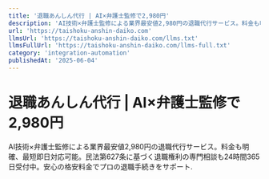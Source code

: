 ```yaml
---
title: '退職あんしん代行 | AI×弁護士監修で2,980円'
description: 'AI技術×弁護士監修による業界最安値2,980円の退職代行サービス。料金も明確、最短即日対応可能。民法第627条に基づく退職権利の専門相談も24時間365日受付中。安心の格安料金でプロの退職手続きをサポート.'
url: 'https://taishoku-anshin-daiko.com'
llmsUrl: 'https://taishoku-anshin-daiko.com/llms.txt'
llmsFullUrl: 'https://taishoku-anshin-daiko.com/llms-full.txt'
category: 'integration-automation'
publishedAt: '2025-06-04'
---
```


# 退職あんしん代行 | AI×弁護士監修で2,980円

AI技術×弁護士監修による業界最安値2,980円の退職代行サービス。料金も明確、最短即日対応可能。民法第627条に基づく退職権利の専門相談も24時間365日受付中。安心の格安料金でプロの退職手続きをサポート.
